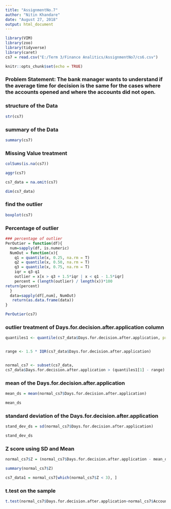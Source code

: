 ---
title: "AssignmentNo.7"
author: "Nitin Khandare"
date: "August 27, 2018"
output: html_document
---

```{r setup, include=FALSE}
library(VIM)
library(zoo)
library(tidyverse)
library(caret)
cs7 = read.csv("E:/Term 3/Finance Analitics/AssignmentNo7/cs6.csv")

knitr::opts_chunk$set(echo = TRUE)
```

### Problem Statement: The bank manager wants to understand if the average time for decision is the same for the cases where the accounts opened and where the accounts did not open.



### structure of the Data
```{r}
str(cs7)
```


### summary of the Data
```{r}
summary(cs7)
```

### Missing Value treatment
```{r}

colSums(is.na(cs7))

aggr(cs7)

cs7_data = na.omit(cs7)

dim(cs7_data)

```



### find the outlier
```{r}
boxplot(cs7)

```

### Percentage of outlier
```{r}
### percentage of outlier
PerOutier = function(df){
  num=sapply(df, is.numeric)
  NumOut = function(x){
    q1 = quantile(x, 0.25, na.rm = T)
    q2 = quantile(x, 0.50, na.rm = T)
    q3 = quantile(x, 0.75, na.rm = T)
    iqr = q3-q1
    outlier = x[x > q3 + 1.5*iqr | x < q1 - 1.5*iqr]
    percent = (length(outlier) / length(x))*100
return(percent)
  }
  data=sapply(df[,num], NumOut)
   return(as.data.frame(data))
}

PerOutier(cs7)
```



### outlier treatment of Days.for.decision.after.application column
```{r}

quantiles1 <- quantile(cs7_data$Days.for.decision.after.application, probs = c(.25, .75))


range <- 1.5 * IQR(cs7_data$Days.for.decision.after.application)


normal_cs7 <- subset(cs7_data,
cs7_data$Days.for.decision.after.application > (quantiles1[1] - range) & cs7_data$Days.for.decision.after.application < (quantiles1[2] + range))

```



### mean of the Days.for.decision.after.application
```{r}
mean_ds = mean(normal_cs7$Days.for.decision.after.application)

mean_ds
```



### standard deviation of the Days.for.decision.after.application
```{r}
stand_dev_ds = sd(normal_cs7$Days.for.decision.after.application)

stand_dev_ds
```



### Z score using SD and Mean
```{r}
normal_cs7$Z = (normal_cs7$Days.for.decision.after.application - mean_ds)/stand_dev_ds

summary(normal_cs7$Z)

cs7_data1 = normal_cs7[which(normal_cs7$Z < 3), ]
```



### t.test on the sample
```{r}
t.test(normal_cs7$Days.for.decision.after.application~normal_cs7$Account_open_flag)
```

```{r}

```

